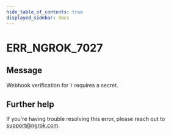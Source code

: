 ```yaml
---
hide_table_of_contents: true
displayed_sidebar: docs
---
```



# ERR_NGROK_7027

## Message

Webhook verification for `T` requires a secret.

<ErrorDetails error="err_ngrok_7027" />

## Further help

If you're having trouble resolving this error, please reach out to [support@ngrok.com](mailto:support@ngrok.com?subject=Help%20with%20ERR_NGROK_7027).
